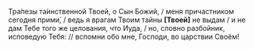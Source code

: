 Тра́пезы та́инственной Твоей, о Сын Божий, / меня причастником сегодня прими́, / ведь я врагам Твоим тайны **[**Твоей**]** не выдам / и не дам Тебе того же целования, что Иуда, / но, словно разбойник, исповедую Тебя: // вспомни обо мне, Господи, во царствии Своём!
